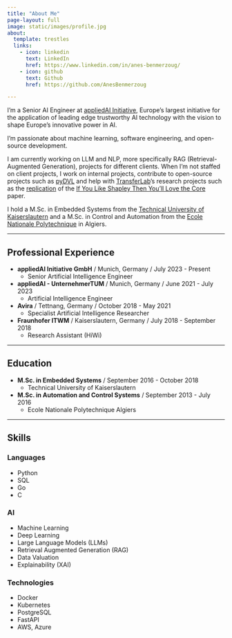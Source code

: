 ```yaml
---
title: "About Me"
page-layout: full
image: static/images/profile.jpg
about:
  template: trestles
  links:
    - icon: linkedin
      text: LinkedIn
      href: https://www.linkedin.com/in/anes-benmerzoug/
    - icon: github
      text: Github
      href: https://github.com/AnesBenmerzoug

---
```


I'm a Senior AI Engineer at [appliedAI Initiative](https://www.appliedai.de/), Europe's largest initiative for the application of leading edge trustworthy AI technology with the vision to shape Europe's innovative power in AI. 

I'm passionate about machine learning, software engineering, and open-source development. 

I am currently working on LLM and NLP, more specifically RAG (Retrieval-Augmented Generation), projects for different clients.
When I'm not staffed on client projects, I work on internal projects,
contribute to open-source projects such as [pyDVL](https://github.com/aai-institute/pyDVL)
and help with [TransferLab](https://transferlab.ai/authors/anes-benmerzoug)'s research projects
such as the [replication](https://github.com/ReScience/MLRC/blob/main/2022/32/article.pdf) of
the [If You Like Shapley Then You'll Love the Core](http://procaccia.info/wp-content/uploads/2020/12/core.pdf) paper.

I hold a M.Sc. in Embedded Systems from the [Technical University 
of Kaiserslautern](https://www.uni-kl.de/en/home/) and a M.Sc. in Control and Automation from
the [Ecole Nationale Polytechnique](http://www.enp.edu.dz/) in Algiers.

---

## Professional Experience

* **appliedAI Initiative GmbH** / Munich, Germany / July 2023 - Present
  - Senior Artificial Intelligence Engineer


* **appliedAI - UnternehmerTUM** / Munich, Germany / June 2021 - July 2023
  - Artificial Intelligence Engineer

* **Avira** / Tettnang, Germany / October 2018 - May 2021
  - Specialist Artificial Intelligence Researcher
    
* **Fraunhofer ITWM** / Kaiserslautern, Germany / July 2018 - September 2018
  - Research Assistant (HiWi)

---

## Education

* **M.Sc. in Embedded Systems** / September 2016 - October 2018
  - Technical University of Kaiserslautern

* **M.Sc. in Automation and Control Systems** / September 2013 - July 2016
  - Ecole Nationale Polytechnique Algiers

---

## Skills

### Languages

* Python
* SQL
* Go
* C

### AI

* Machine Learning
* Deep Learning
* Large Language Models (LLMs)
* Retrieval Augmented Generation (RAG)
* Data Valuation
* Explainability (XAI)

### Technologies

* Docker
* Kubernetes
* PostgreSQL
* FastAPI
* AWS, Azure
